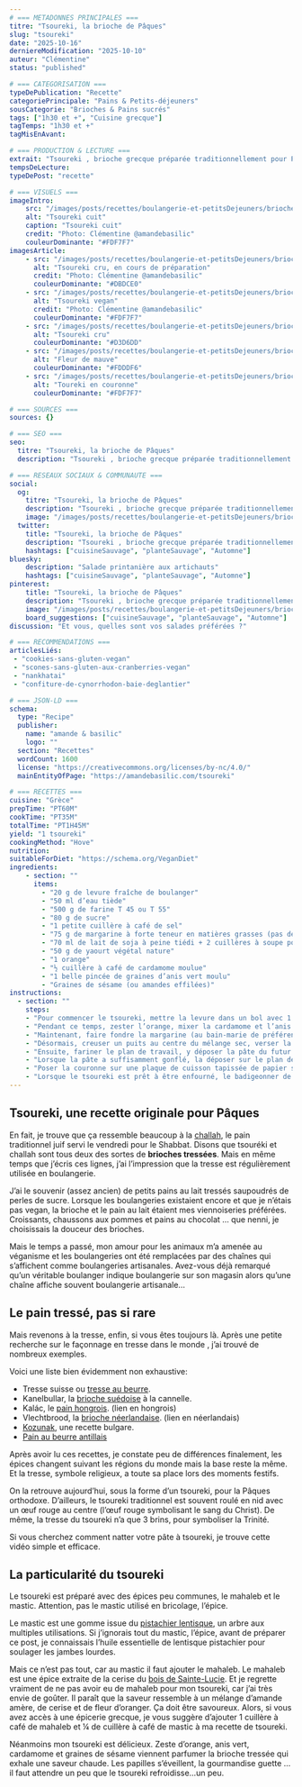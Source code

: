```yaml
---
# === METADONNES PRINCIPALES ===
titre: "Tsoureki, la brioche de Pâques"
slug: "tsoureki"
date: "2025-10-16"
derniereModification: "2025-10-10"
auteur: "Clémentine"
status: "published"

# === CATEGORISATION ===
typeDePublication: "Recette"
categoriePrincipale: "Pains & Petits-déjeuners"
sousCategorie: "Brioches & Pains sucrés"
tags: ["1h30 et +", "Cuisine grecque"]
tagTemps: "1h30 et +"
tagMisEnAvant: 

# === PRODUCTION & LECTURE ===
extrait: "Tsoureki , brioche grecque préparée traditionnellement pour Pâques. Voici la recette du tsoureki vegan, délicieux et parfumé."
tempsDeLecture:
typeDePost: "recette"

# === VISUELS ===
imageIntro: 
    src: "/images/posts/recettes/boulangerie-et-petitsDejeuners/brioches-et-painsSucrés/tsoureki/Tsoureki-cuit.webp"
    alt: "Tsoureki cuit"
    caption: "Tsoureki cuit"
    credit: "Photo: Clémentine @amandebasilic"
    couleurDominante: "#FDF7F7"
imagesArticle:
    - src: "/images/posts/recettes/boulangerie-et-petitsDejeuners/brioches-et-painsSucrés/tsoureki/Tsoureki-en-preparation.webp"
      alt: "Tsoureki cru, en cours de préparation"
      credit: "Photo: Clémentine @amandebasilic"
      couleurDominante: "#DBDCE0"
    - src: "/images/posts/recettes/boulangerie-et-petitsDejeuners/brioches-et-painsSucrés/tsoureki/Tsoureki-vegan.webp"
      alt: "Tsoureki vegan"
      credit: "Photo: Clémentine @amandebasilic"
      couleurDominante: "#FDF7F7"
    - src: "/images/posts/recettes/boulangerie-et-petitsDejeuners/brioches-et-painsSucrés/tsoureki/Tsoureki-cru.webp"
      alt: "Tsoureki cru"
      couleurDominante: "#D3D6DD"
    - src: "/images/posts/recettes/boulangerie-et-petitsDejeuners/brioches-et-painsSucrés/tsoureki/Fleur-de-mauve.webp"
      alt: "Fleur de mauve"
      couleurDominante: "#FDDDF6"
    - src: "/images/posts/recettes/boulangerie-et-petitsDejeuners/brioches-et-painsSucrés/tsoureki/Toureki-couronne.webp"
      alt: "Toureki en couronne"
      couleurDominante: "#FDF7F7"

# === SOURCES ===
sources: {}

# === SEO ===
seo: 
  titre: "Tsoureki, la brioche de Pâques"
  description: "Tsoureki , brioche grecque préparée traditionnellement pour Pâques. Voici la recette du tsoureki vegan, délicieux et parfumé."

# === RESEAUX SOCIAUX & COMMUNAUTE ===
social: 
  og:
    titre: "Tsoureki, la brioche de Pâques"
    description: "Tsoureki , brioche grecque préparée traditionnellement pour Pâques. Voici la recette du tsoureki vegan, délicieux et parfumé."
    image: "/images/posts/recettes/boulangerie-et-petitsDejeuners/brioches-et-painsSucrés/tsoureki/Tsoureki-cuit.webp"
  twitter:
    title: "Tsoureki, la brioche de Pâques"
    description: "Tsoureki , brioche grecque préparée traditionnellement pour Pâques. Voici la recette du tsoureki vegan, délicieux et parfumé."
    hashtags: ["cuisineSauvage", "planteSauvage", "Automne"]
bluesky:
    description: "Salade printanière aux artichauts"
    hashtags: ["cuisineSauvage", "planteSauvage", "Automne"]
pinterest:
    title: "Tsoureki, la brioche de Pâques"
    description: "Tsoureki , brioche grecque préparée traditionnellement pour Pâques. Voici la recette du tsoureki vegan, délicieux et parfumé."
    image: "/images/posts/recettes/boulangerie-et-petitsDejeuners/brioches-et-painsSucrés/tsoureki/Tsoureki-cuit.webp" # Format 2:3 optimisé
    board_suggestions: ["cuisineSauvage", "planteSauvage", "Automne"]
discussion: "Et vous, quelles sont vos salades préférées ?"

# === RECOMMENDATIONS ===
articlesLiés:
 - "cookies-sans-gluten-vegan"
 - "scones-sans-gluten-aux-cranberries-vegan"
 - "nankhatai"
 - "confiture-de-cynorrhodon-baie-deglantier"

# === JSON-LD ===
schema:
  type: "Recipe"
  publisher: 
    name: "amande & basilic"
    logo: ""
  section: "Recettes"
  wordCount: 1600
  license: "https://creativecommons.org/licenses/by-nc/4.0/"
  mainEntityOfPage: "https://amandebasilic.com/tsoureki"

# === RECETTES ===
cuisine: "Grèce"
prepTime: "PT60M"
cookTime: "PT35M"
totalTime: "PT1H45M"
yield: "1 tsoureki"
cookingMethod: "Hove"
nutrition: 
suitableForDiet: "https://schema.org/VeganDiet"
ingredients:
    - section: ""
      items: 
        - "20 g de levure fraîche de boulanger"
        - "50 ml d’eau tiède"
        - "500 g de farine T 45 ou T 55"
        - "80 g de sucre"
        - "1 petite cuillère à café de sel"
        - "75 g de margarine à forte teneur en matières grasses (pas de margarine à tartiner)"
        - "70 ml de lait de soja à peine tiédi + 2 cuillères à soupe pour la dorure"
        - "50 g de yaourt végétal nature"
        - "1 orange"
        - "½ cuillère à café de cardamome moulue"
        - "1 belle pincée de graines d’anis vert moulu"
        - "Graines de sésame (ou amandes effilées)"
instructions: 
  - section: ""
    steps: 
    - "Pour commencer le tsoureki, mettre la levure dans un bol avec 1 pincée de sucre et 50 ml d’eau tiède. Puis remuer et laisser reposer 10 minutes dans un endroit tiède."
    - "Pendant ce temps, zester l’orange, mixer la cardamome et l’anis vert. Ensuite, verser la farine, le sucre, le sel et les épices dans un grand bol, mélanger les poudres afin de les homogénéiser."
    - "Maintenant, faire fondre la margarine (au bain-marie de préférence) avant de la verser dans un bol avec le lait tiédi et le yaourt, fouetter."
    - "Désormais, creuser un puits au centre du mélange sec, verser la levure activée et mélanger avec une cuillère en bois. Maintenant, incorporer la préparation margarine/lait et continuer à mélanger."
    - "Ensuite, fariner le plan de travail, y déposer la pâte du futur tsoureki et pétrir 10 minutes avant de former une boule lisse et homogène. Ensuite, poser la boule dans un saladier, couvrir d’un linge propre et laisser lever environ 1 heure dans un endroit chaud à l’abri des courants d’air. La pâte doit doubler de volume."
    - "Lorsque la pâte a suffisamment gonflé, la déposer sur le plan de travail fariné et la couper en 3 parties égales. Former 3 longs boudins, les placer côte à côte, pincer les 3 extrémités pour sceller le début de la tresse et réaliser la tresse. En fin de tresse, pincer à nouveau les 3 extrémités pour fermer la tresse et former une couronne. Saupoudrer de graines de sésame."
    - "Poser la couronne sur une plaque de cuisson tapissée de papier sulfurisé, couvrir avec un linge et laisser à nouveau lever 1 heure. À nouveau, la pâte doit doubler de volume."
    - "Lorsque le tsoureki est prêt à être enfourné, le badigeonner de lait végétal et préchauffer le four à 180°. Et pour finir, cuire 35 minutes puis laisser refroidir sur une grille avant de savourer."
---
```


## Tsoureki, une recette originale pour Pâques

En fait, je trouve que ça ressemble beaucoup à la [challah](https://amandebasilic.com/pains-et-petit-dejeuner/challah-vegan/), le pain traditionnel juif servi le vendredi pour le Shabbat.
Disons que tsouréki et challah sont tous deux des sortes de **brioches tressées**.
Mais en même temps que j’écris ces lignes, j’ai l’impression que la tresse est régulièrement utilisée en boulangerie.

J’ai le souvenir (assez ancien) de petits pains au lait tressés saupoudrés de perles de sucre.
Lorsque les boulangeries existaient encore et que je n’étais pas vegan, la brioche et le pain au lait étaient mes viennoiseries préférées. Croissants, chaussons aux pommes et pains au chocolat … que nenni, je choisissais la douceur des brioches.

Mais le temps a passé, mon amour pour les animaux m’a amenée au véganisme et les boulangeries ont été remplacées par des chaînes qui s’affichent comme boulangeries artisanales.
Avez-vous déjà remarqué qu’un véritable boulanger indique boulangerie sur son magasin alors qu’une chaîne affiche souvent boulangerie artisanale…

## Le pain tressé, pas si rare

Mais revenons à la tresse, enfin, si vous êtes toujours là. Après une petite recherche sur le façonnage en tresse dans le monde , j’ai trouvé de nombreux exemples.

Voici une liste bien évidemment non exhaustive:
- Tresse suisse ou [tresse au beurre](https://fr.wikipedia.org/wiki/Tresse_au_beurre).
- Kanelbullar, la [brioche suédoise](https://amandebasilic.com/kanelbullar/) à la cannelle.
- Kalác, le [pain hongrois](https://www.momwithfive.com/hu/2020/03/14/hazi-foszlos-kalacs-recept-peksutemeny/). (lien en hongrois)
- Vlechtbrood, la [brioche néerlandaise](https://acupoflife.nl/vlechtbrood/). (lien en néerlandais)
- [Kozunak](https://www.196flavors.com/fr/bulgarie-kozunak/), une recette bulgare.
- [Pain au beurre antillais](https://www.alicepegie.com/le-pain-au-beurre-antillais/)

Après avoir lu ces recettes, je constate peu de différences finalement, les épices changent suivant les régions du monde mais la base reste la même.
Et la tresse, symbole religieux, a toute sa place lors des moments festifs.

On la retrouve aujourd’hui, sous la forme d’un tsoureki, pour la Pâques orthodoxe.
D’ailleurs, le tsoureki traditionnel est souvent roulé en nid avec un œuf rouge au centre (l’œuf rouge symbolisant le sang du Christ). De même, la tresse du tsoureki n’a que 3 brins, pour symboliser la Trinité.

Si vous cherchez comment natter votre pâte à tsoureki, je trouve cette vidéo simple et efficace.

## La particularité du tsoureki

Le tsoureki est préparé avec des épices peu communes, le mahaleb et le mastic. Attention, pas le mastic utilisé en bricolage, l’épice.

Le mastic est une gomme issue du [pistachier lentisque](https://fr.wikipedia.org/wiki/Pistacia_lentiscus), un arbre aux multiples utilisations.
Si j’ignorais tout du mastic, l’épice, avant de préparer ce post, je connaissais l’huile essentielle de lentisque pistachier pour soulager les jambes lourdes.

Mais ce n’est pas tout, car au mastic il faut ajouter le mahaleb. Le mahaleb est une épice extraite de la cerise du [bois de Sainte-Lucie](https://fr.wikipedia.org/wiki/Prunus_mahaleb).
Et je regrette vraiment de ne pas avoir eu de mahaleb pour mon tsoureki, car j’ai très envie de goûter. Il paraît que la saveur ressemble à un mélange d’amande amère, de cerise et de fleur d’oranger. Ça doit être savoureux.
Alors, si vous avez accès à une épicerie grecque, je vous suggère d’ajouter 1 cuillère à café de mahaleb et ¼ de cuillère à café de mastic à ma recette de tsoureki.

Néanmoins mon tsoureki est délicieux. Zeste d’orange, anis vert, cardamome et graines de sésame viennent parfumer la brioche tressée qui exhale une saveur chaude.
Les papilles s’éveillent, la gourmandise guette … il faut attendre un peu que le tsoureki refroidisse…un peu.



